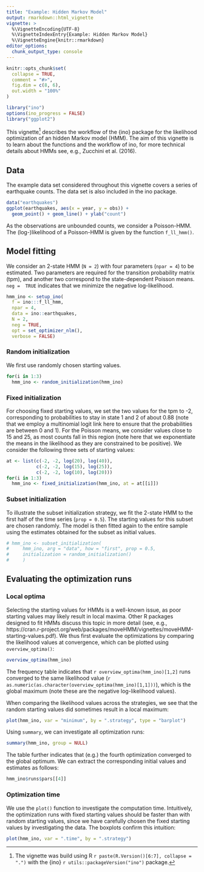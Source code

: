 ```yaml
---
title: "Example: Hidden Markov Model"
output: rmarkdown::html_vignette
vignette: >
  %\VignetteEncoding{UTF-8}
  %\VignetteIndexEntry{Example: Hidden Markov Model}
  %\VignetteEngine{knitr::rmarkdown}
editor_options: 
  chunk_output_type: console
---
```


```r
knitr::opts_chunk$set(
  collapse = TRUE,
  comment = "#>",
  fig.dim = c(8, 6),
  out.width = "100%"
)
```

```r
library("ino") 
options(ino_progress = FALSE)
library("ggplot2")
```

This vignette^[The vignette was build using R `r paste(R.Version()[6:7], collapse = ".")` with the {ino} `r utils::packageVersion("ino")` package.] describes the workflow of the {ino} package for the likelihood optimization of an hidden Markov model (HMM). The aim of this vignette is to learn about the functions and the workflow of ino, for more technical details about HMMs see, e.g.,  Zucchini et al. (2016).

## Data

The example data set considered throughout this vignette covers a series of earthquake counts. The data set is also included in the ino package.

```r
data("earthquakes")
ggplot(earthquakes, aes(x = year, y = obs)) +
  geom_point() + geom_line() + ylab("count")
```

As the observations are unbounded counts, we consider a Poisson-HMM. The (log-)likelihood of a Poisson-HMM is given by the function `f_ll_hmm()`.

## Model fitting

We consider an 2-state HMM (`N = 2`) with four parameters (`npar = 4`) to be estimated. Two parameters are required for the transition probability matrix (tpm), and another two correspond to the state-dependent Poisson means. `neg =  TRUE` indicates that we minimize the negative log-likelihood.  

```r
hmm_ino <- setup_ino(
  f = ino:::f_ll_hmm,
  npar = 4,
  data = ino::earthquakes,
  N = 2,
  neg = TRUE,
  opt = set_optimizer_nlm(),
  verbose = FALSE)
```

### Random initialization

We first use randomly chosen starting values. 

```r
for(i in 1:3)
  hmm_ino <- random_initialization(hmm_ino)
```


### Fixed initialization

For choosing fixed starting values, we set the two values for the tpm to -2, corresponding to probabilities to stay in state 1 and 2 of about 0.88 (note that we employ a multinomial logit link here to ensure that the probabilities are between 0 and 1). For the Poisson means, we consider values close to 15 and 25, as most counts fall in this region (note here that we exponentiate the means in the likelihood as they are constrained to be positive). We consider the following three sets of starting values:

```r
at <- list(c(-2, -2, log(20), log(40)), 
           c(-2, -2, log(15), log(25)),
           c(-2, -2, log(10), log(20)))
for(i in 1:3)
  hmm_ino <- fixed_initialization(hmm_ino, at = at[[i]])
```

### Subset initialization

To illustrate the subset initialization strategy, we fit the 2-state HMM to the first half of the time series (`prop = 0.5`). The starting values for this subset are chosen randomly. The model is then fitted again to the entire sample using the estimates obtained for the subset as initial values.

```r
# hmm_ino <- subset_initialization(
#     hmm_ino, arg = "data", how = "first", prop = 0.5,
#     initialization = random_initialization()
#     )
```


## Evaluating the optimization runs

### Local optima

Selecting the starting values for HMMs is a well-known issue, as poor starting values may likely result in local maxima. Other R packages designed to fit HMMs discuss this topic in more detail (see, e.g., https://cran.r-project.org/web/packages/moveHMM/vignettes/moveHMM-starting-values.pdf). We thus first evaluate the optimizations by comparing the likelihood values at convergence, which can be plotted using `overview_optima()`:

```r
overview_optima(hmm_ino)
```

The frequency table indicates that `r overview_optima(hmm_ino)[1,2]` runs converged to the same likelihood value (`r as.numeric(as.character(overview_optima(hmm_ino)[1,1]))`), which is the global maximum (note these are the negative log-likelihood values).  

When comparing the likelihood values across the strategies, we see that the random starting values did sometimes result in a local maximum:

```r
plot(hmm_ino, var = "minimum", by = ".strategy", type = "barplot")
```

Using `summary`, we can investigate all optimization runs:

```r
summary(hmm_ino, group = NULL)
```

The table further indicates that (e.g.) the fourth optimization converged to the global optimum. We can extract the corresponding initial values and estimates as follows:

```r
hmm_ino$runs$pars[[4]]
```


### Optimization time

We use the `plot()` function to investigate the computation time. Intuitively, the optimization runs with fixed starting values should be faster than with random starting values, since we have carefully chosen the fixed starting values by investigating the data. The boxplots confirm this intuition: 

```r
plot(hmm_ino, var = ".time", by = ".strategy")
```

